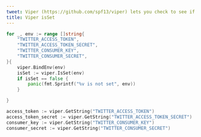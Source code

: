 ```yaml
---
tweet: Viper (https://github.com/spf13/viper) lets you check to see if environment variables are set, so you can use that to early terminate a @golang program
title: Viper isSet
---
```


```go
for _, env := range []string{
	"TWITTER_ACCESS_TOKEN",
	"TWITTER_ACCESS_TOKEN_SECRET",
	"TWITTER_CONSUMER_KEY",
	"TWITTER_CONSUMER_SECRET",
}{
	viper.BindEnv(env)
	isSet := viper.IsSet(env)
	if isSet == false {
		panic(fmt.Sprintf("%v is not set", env))
	}

}

access_token := viper.GetString("TWITTER_ACCESS_TOKEN")
access_token_secret := viper.GetString("TWITTER_ACCESS_TOKEN_SECRET")
consumer_key := viper.GetString("TWITTER_CONSUMER_KEY")
consumer_secret := viper.GetString("TWITTER_CONSUMER_SECRET")
```